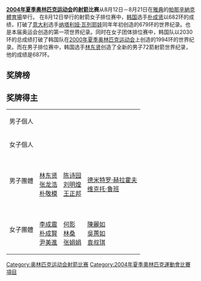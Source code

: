 '''[[2004年夏季奥林匹克运动会|2004年夏季奥林匹克运动会]]的[[射箭|射箭]]比赛'''从8月12日－8月21日在[[雅典|雅典]]的[[帕那辛納克體育場|帕那辛納克體育場]]举行。
在8月12日举行的射箭女子排位赛中，[[韩国|韩国]]选手[[朴成贤|朴成贤]]以682环的成绩，打破了[[意大利|意大利]]选手[[纳塔利娅·瓦列耶娃|纳塔利娅·瓦列耶娃]]同年年初创造的679环的世界纪录。也是本届奥运会创造的第一项世界纪录。同时在女子团体排位赛中，韩国队以2030环的总成绩打破了韩国队在[[2000年夏季奥林匹克运动会|2000年夏季奥林匹克运动会]]上创造的1994环的世界纪录。而在男子排位赛中，韩国选手[[林东贤|林东贤]]创造了全新的男子72箭射箭世界纪录，他的成绩是687环。

== 奖牌榜 ==
{{Medals table
 | caption        = 
 | host           = 
 | flag_template  = flagIOCteam
 | event          = 2004 Summer
 | team           = 
 | gold_KOR = 3 | silver_KOR = 1 | bronze_KOR = 0
 | gold_ITA = 1 | silver_ITA = 0 | bronze_ITA = 0
 | gold_TPE = 0 | silver_TPE = 1 | bronze_TPE = 1
 | gold_CHN = 0 | silver_CHN = 1 | bronze_CHN = 0
 | gold_JPN = 0 | silver_JPN = 1 | bronze_JPN = 0
 | gold_AUS = 0 | silver_AUS = 0 | bronze_AUS = 1
 | gold_GBR = 0 | silver_GBR = 0 | bronze_GBR = 1
 | gold_UKR = 0 | silver_UKR = 0 | bronze_UKR = 1
}}

== 奖牌得主 ==
{| {{MedalistTable|type=項目}}
|-
|男子個人
| {{flagIOCmedalist|[[马尔科·加利亚佐|马尔科·加利亚佐]]|ITA|2004年夏季}}
| {{flagIOCmedalist|[[山本博_(射箭選手)|山本博]]|JPN|2004年夏季}}
| {{flagIOCmedalist|[[蒂姆·卡迪希|蒂姆·卡迪希]]|AUS|2004年夏季}}
|-
|女子個人
| {{flagIOCmedalist|[[朴成贤|朴成贤]]|KOR|2004年夏季}}
| {{flagIOCmedalist|[[李成震|李成震]]|KOR|2004年夏季}}
| {{flagIOCmedalist|[[艾莉森·威廉森|艾莉森·威廉森]]|GBR|2004年夏季}}
|-
|男子團體
| {{flagIOCteam|KOR|2004年夏季}}<br>[[林东贤|林东贤]]<br />[[张龙浩|张龙浩]]<br />[[朴敬模|朴敬模]]
| {{flagIOCteam|TPE|2004年夏季}}<br>[[陈诗园|陈诗园]]<br />[[刘明煌|刘明煌]]<br />[[王正邦|王正邦]]
| {{flagIOCteam|UKR|2004年夏季}}<br>[[德米特罗·赫拉霍夫|德米特罗·赫拉霍夫]]<br />[[维克托·鲁班|维克托·鲁班]]<br />{{link-en|亚历山大·谢尔久克|Oleksandr Serdyuk}}
|-
|女子團體
| {{flagIOCteam|KOR|2004年夏季}}<br>[[李成震|李成震]]<br />[[朴成賢|朴成賢]]<br />[[尹美進|尹美進]]
| {{flagIOCteam|CHN|2004年夏季}}<br>[[何影|何影]]<br />[[林桑|林桑]]<br />[[张娟娟|张娟娟]]
| {{flagIOCteam|TPE|2004年夏季}}<br>[[陳麗如|陳麗如]]<br />[[吳蕙如|吳蕙如]]<br />[[袁叔琪|袁叔琪]]
|}

{{2004年夏季奥林匹克运动会比赛项目}}
{{奥林匹克运动会射箭比赛}}

[[Category:奥林匹克运动会射箭比赛|Category:奥林匹克运动会射箭比赛]]
[[Category:2004年夏季奧林匹克運動會比賽項目|Category:2004年夏季奧林匹克運動會比賽項目]]